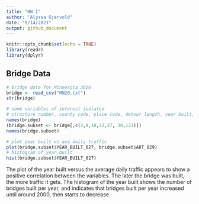 ```yaml
---
title: "HW 1"
author: "Alyssa Gjervold"
date: "9/14/2021"
output: github_document
---
```


```r
knitr::opts_chunk$set(echo = TRUE)
library(readr)
library(dplyr)
```

## Bridge Data

```r
# bridge data for Minnesota 2020
bridge <- read_csv("MN20.txt")
str(bridge)

# some variables of interest isolated
# structure number, county code, place code, detour length, year built, avg daily traffic, condition ratings
names(bridge)
(bridge.subset <- bridge[,c(2,9,10,22,27, 30,121)])
names(bridge.subset)

# plot year built vs avg daily traffic
plot(bridge.subset$YEAR_BUILT_027, bridge.subset$ADT_029)
# histogram of year built
hist(bridge.subset$YEAR_BUILT_027)
```

The plot of the year built versus the average daily traffic appears to show a positive correlation between the variables. The later the bridge was built, the more traffic it gets.
The histogram of the year built shows the number of bridges built per year, and indicates that bridges built per year increased until around 2000, then starts to decrease.